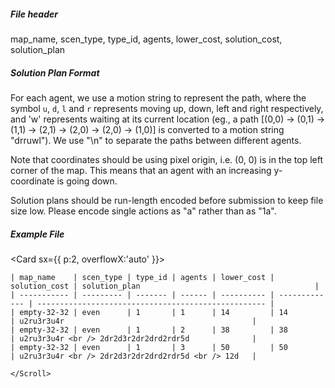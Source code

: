 
##### File header

map_name, scen_type, type_id, agents, lower_cost, solution_cost, solution_plan

##### Solution Plan Format

For each agent, we use a motion string to represent the path, where the symbol `u`, `d`, `l` and `r` represents moving up, down, left and right respectively, and 'w' represents waiting at its current location (eg., a path [(0,0) -> (0,1) -> (1,1) -> (2,1) -> (2,0) -> (2,0) -> (1,0)] is converted to a motion string "drruwl"). We use "\n" to separate the paths between different agents.

Note that coordinates should be using pixel origin, i.e. (0, 0) is in the top left corner of the map. This means that an agent with an increasing y-coordinate is going down.

Solution plans should be run-length encoded before submission to keep file size low. Please encode single actions as "a" rather than as "1a".

##### Example File

<Card sx={{ p:2, overflowX:'auto' }}>
    <Scroll x>

    | map_name    | scen_type | type_id | agents | lower_cost | solution_cost | solution_plan                                       |
    | ----------- | --------- | ------- | ------ | ---------- | ------------- | --------------------------------------------------- |
    | empty-32-32 | even      | 1       | 1      | 14         | 14            | u2ru3r3u4r                                          |
    | empty-32-32 | even      | 1       | 2      | 38         | 38            | u2ru3r3u4r <br /> 2dr2d3r2dr2drd2rdr5d              |
    | empty-32-32 | even      | 1       | 3      | 50         | 50            | u2ru3r3u4r <br /> 2dr2d3r2dr2drd2rdr5d <br /> 12d   |

    </Scroll>

</Card>
